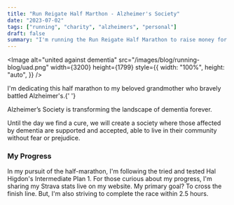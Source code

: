 ```yaml
---
title: "Run Reigate Half Marthon - Alzheimer's Society"
date: "2023-07-02"
tags: ["running", "charity", "alzheimers", "personal"]
draft: false
summary: "I'm running the Run Reigate Half Marathon to raise money for Alzheimer's Society, follow my progress in this blog or donate to my JustGiving page."
---
```


<Image
  alt="united against dementia"
  src="/images/blog/running-blog/uad.png"
  width={3200}
  height={1799}
  style={{
    width: "100%",
    height: "auto",
  }}
/>


<JustGiving />

I'm dedicating this half marathon to my beloved grandmother who bravely battled Alzheimer's.{' '}

Alzheimer’s Society is transforming the landscape of dementia forever.

Until the day we find a cure, we will create a society where those affected by dementia are supported and accepted, able to live in their community without fear or prejudice.

### My Progress

In my pursuit of the half-marathon, I'm following the tried and tested Hal Higdon's Intermediate Plan 1. For those curious about my progress, I'm sharing my Strava stats live on my website.
My primary goal? To cross the finish line. But, I'm also striving to complete the race within 2.5 hours.



<JustGivingUpdates />
